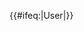 {{Userbox
  |id=[[File:Wikimania-2013-HK-Bid_logo_small.jpg|45px]]
  |id-c=#FFF
  |id-s=9
  |info= 這個用戶支持-{zh-hant:[[m:Wikimania 2013/Bids/Hong Kong/zh-hant|香港]];zh-hans:[[m:Wikimania 2013/Bids/Hong Kong/zh-hans|香港]]}-申辦<br>'''[[m:Wikimania 2013|2013年國際維基年會]]'''。
  |info-c= skyblue
  |info-s= 9
  |border-c=#024ca7
}}
{{#ifeq:{{NAMESPACE}}|User|[[Category:支持香港申办2013年国际维基年会的维基人|{{PAGENAME}}]]}}